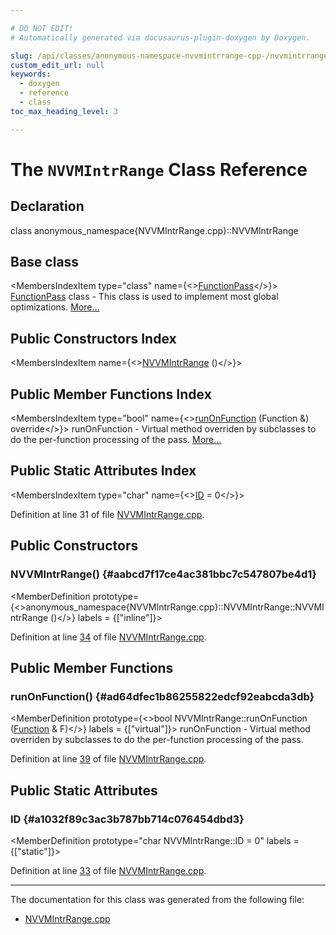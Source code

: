 ```yaml
---

# DO NOT EDIT!
# Automatically generated via docusaurus-plugin-doxygen by Doxygen.

slug: /api/classes/anonymous-namespace-nvvmintrrange-cpp-/nvvmintrrange
custom_edit_url: null
keywords:
  - doxygen
  - reference
  - class
toc_max_heading_level: 3

---
```





# The `NVVMIntrRange` Class Reference

<DoxygenPage pluginConfig={pluginConfig}>



## Declaration

<CodeBlock>class anonymous_namespace{NVVMIntrRange.cpp}::NVVMIntrRange</CodeBlock>

## Base class

<MembersIndex>

<MembersIndexItem
  type="class"
  name={<><a href="/docs/api/classes/llvm/functionpass">FunctionPass</a></>}>
<a href="/docs/api/classes/llvm/functionpass">FunctionPass</a> class - This class is used to implement most global optimizations. <a href="/docs/api/classes/llvm/functionpass/#details">More...</a>
</MembersIndexItem>

</MembersIndex>

## Public Constructors Index

<MembersIndex>

<MembersIndexItem
  name={<><a href="#aabcd7f17ce4ac381bbc7c547807be4d1">NVVMIntrRange</a> ()</>}>
</MembersIndexItem>

</MembersIndex>

## Public Member Functions Index

<MembersIndex>

<MembersIndexItem
  type="bool"
  name={<><a href="#ad64dfec1b86255822edcf92eabcda3db">runOnFunction</a> (Function &amp;) override</>}>
runOnFunction - Virtual method overriden by subclasses to do the per-function processing of the pass. <a href="#ad64dfec1b86255822edcf92eabcda3db">More...</a>
</MembersIndexItem>

</MembersIndex>

## Public Static Attributes Index

<MembersIndex>

<MembersIndexItem
  type="char"
  name={<><a href="#a1032f89c3ac3b787bb714c076454dbd3">ID</a> = 0</>}>
</MembersIndexItem>

</MembersIndex>


Definition at line 31 of file <a href="/docs/api/files/lib/lib/target/lib/target/nvptx/nvvmintrrange-cpp">NVVMIntrRange.cpp</a>.

<SectionDefinition>

## Public Constructors

### NVVMIntrRange() {#aabcd7f17ce4ac381bbc7c547807be4d1}

<MemberDefinition
  prototype={<>anonymous&#95;namespace&#123;NVVMIntrRange.cpp&#125;::NVVMIntrRange::NVVMIntrRange ()</>}
  labels = {["inline"]}>

Definition at line <a href="/docs/api/files/lib/lib/target/lib/target/nvptx/nvvmintrrange-cpp/#l00034">34</a> of file <a href="/docs/api/files/lib/lib/target/lib/target/nvptx/nvvmintrrange-cpp">NVVMIntrRange.cpp</a>.
</MemberDefinition>

</SectionDefinition>

<SectionDefinition>

## Public Member Functions

### runOnFunction() {#ad64dfec1b86255822edcf92eabcda3db}

<MemberDefinition
  prototype={<>bool NVVMIntrRange::runOnFunction (<a href="/docs/api/classes/llvm/function">Function</a> &amp; F)</>}
  labels = {["virtual"]}>
runOnFunction - Virtual method overriden by subclasses to do the per-function processing of the pass.

Definition at line <a href="/docs/api/files/lib/lib/target/lib/target/nvptx/nvvmintrrange-cpp/#l00039">39</a> of file <a href="/docs/api/files/lib/lib/target/lib/target/nvptx/nvvmintrrange-cpp">NVVMIntrRange.cpp</a>.
</MemberDefinition>

</SectionDefinition>

<SectionDefinition>

## Public Static Attributes

### ID {#a1032f89c3ac3b787bb714c076454dbd3}

<MemberDefinition
  prototype="char NVVMIntrRange::ID = 0"
  labels = {["static"]}>

Definition at line <a href="/docs/api/files/lib/lib/target/lib/target/nvptx/nvvmintrrange-cpp/#l00033">33</a> of file <a href="/docs/api/files/lib/lib/target/lib/target/nvptx/nvvmintrrange-cpp">NVVMIntrRange.cpp</a>.
</MemberDefinition>

</SectionDefinition>

<hr/>

The documentation for this class was generated from the following file:

<ul>
<li><a href="/docs/api/files/lib/lib/target/lib/target/nvptx/nvvmintrrange-cpp">NVVMIntrRange.cpp</a></li>
</ul>

</DoxygenPage>
